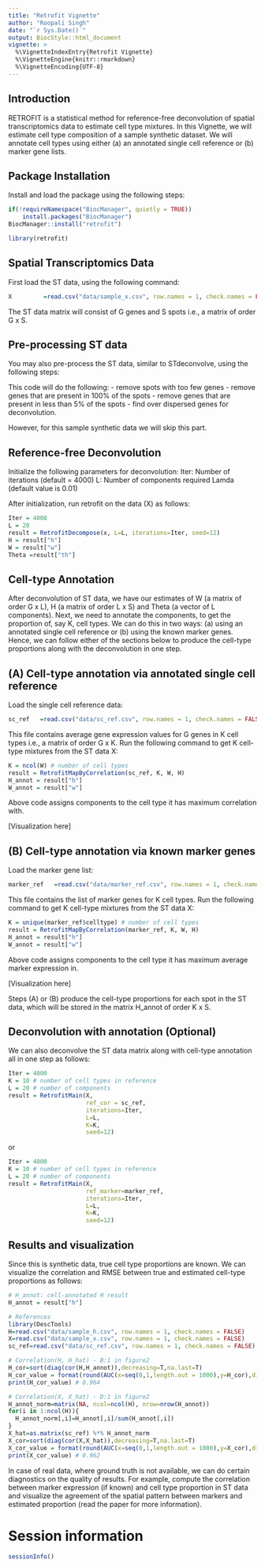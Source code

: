 ```yaml
---
title: "Retrofit Vignette"
author: "Roopali Singh"
date: "`r Sys.Date()`"
output: BiocStyle::html_document
vignette: >
  %\VignetteIndexEntry{Retrofit Vignette}
  %\VignetteEngine{knitr::rmarkdown}
  %\VignetteEncoding{UTF-8}
---
```


## Introduction

RETROFIT is a statistical method for reference-free deconvolution of spatial transcriptomics data to estimate cell type mixtures. In this Vignette, we will estimate cell type composition of a sample synthetic dataset. We will annotate cell types using either (a) an annotated single cell reference or (b) marker gene lists. 

## Package Installation

Install and load the package using the following steps:
<!-- adam: this is not usable before submitting to and accepted by Bioconductor -->
```r
if(!requireNamespace("BiocManager", quietly = TRUE))
    install.packages("BiocManager")
BiocManager::install("retrofit")
```

```r
library(retrofit)
```

## Spatial Transcriptomics Data

First load the ST data, using the following command:

```r
X         =read.csv("data/sample_x.csv", row.names = 1, check.names = FALSE)
```
The ST data matrix will consist of G genes and S spots i.e., a matrix of order G x S.

## Pre-processing ST data 

You may also pre-process the ST data, similar to STdeconvolve, using the following steps:
<!-- Xi: need the pre-processing steps done by Xi using STdeconvolve package -->

This code will do the following:
- remove spots with too few genes
- remove genes that are present in 100% of the spots
- remove genes that are present in less than 5% of the spots
- find over dispersed genes for deconvolution.

However, for this sample synthetic data we will skip this part.

## Reference-free Deconvolution

Initialize the following parameters for deconvolution:
Iter: Number of iterations (default = 4000)
L: Number of components required
Lamda (default value is 0.01)

After initialization, run retrofit on the data (X) as follows:

```r
Iter = 4000
L = 20
result = RetrofitDecompose(x, L=L, iterations=Iter, seed=12)
H = result["h"]
W = result["w"]
Theta =result["th"]
```

## Cell-type Annotation

After deconvolution of ST data, we have our estimates of W (a matrix of order G x L), H (a matrix of order L x S) and Theta (a vector of L components). 
Next, we need to annotate the components, to get the proportion of, say K, cell types. We can do this in two ways: (a) using an annotated single cell reference or (b) using the known marker genes. Hence, we can follow either of the sections below to produce the cell-type proportions along with the deconvolution in one step.

## (A) Cell-type annotation via annotated single cell reference

Load the single cell reference data:

```r
sc_ref   =read.csv("data/sc_ref.csv", row.names = 1, check.names = FALSE)
```
This file contains average gene expression values for G genes in K cell types i.e., a matrix of order G x K. Run the following command to get K cell-type mixtures from the ST data X:

```r
K = ncol(W) # number of cell types
result = RetrofitMapByCorrelation(sc_ref, K, W, H)
H_annot = result["h"]
W_annot = result["w"]
```
Above code assigns components to the cell type it has maximum correlation with. 

[Visualization here]

<!-- Adam: Is it possible to add the mapping matrix visualization to the above mapping function? I can share the code for the visualization. Extra code chunk will require normalization of W and sc_ref matrices, which we are doing anyway inside the function above. -->


## (B) Cell-type annotation via known marker genes

Load the marker gene list:

```r
marker_ref   =read.csv("data/marker_ref.csv", row.names = 1, check.names = FALSE)
```
This file contains the list of marker genes for K cell types. Run the following command to get K cell-type mixtures from the ST data X:

```r
K = unique(marker_ref$celltype) # number of cell types
result = RetrofitMapByCorrelation(marker_ref, K, W, H)
H_annot = result["h"]
W_annot = result["w"]
```

Above code assigns components to the cell type it has maximum average marker expression in. 

[Visualization here]

Steps (A) or (B) produce the cell-type proportions for each spot in the ST data, which will be stored in the matrix H_annot of order K x S.

## Deconvolution with annotation (Optional)

We can also deconvolve the ST data matrix along with cell-type annotation all in one step as follows:

```r
Iter = 4000
K = 10 # number of cell types in reference
L = 20 # number of components
result = RetrofitMain(X, 
                      ref_cor = sc_ref,
                      iterations=Iter, 
                      L=L, 
                      K=K,
                      seed=12)
```
or

```r
Iter = 4000
K = 10 # number of cell types in reference
L = 20 # number of components
result = RetrofitMain(X,
                      ref_marker=marker_ref,
                      iterations=Iter, 
                      L=L, 
                      K=K,
                      seed=12)
```

## Results and visualization

Since this is synthetic data, true cell type proportions are known. We can visualize the correlation and RMSE between true and estimated cell-type proportions as follows:

<!-- Adam: need the code to create RMSE and correlation plot for proportions i.e., cor(H, H_hat) and RMSE(H, H_hat) -->

```r
# H_annot: cell-annotated H result
H_annot = result["h"]

# References
library(DescTools)
H=read.csv("data/sample_h.csv", row.names = 1, check.names = FALSE)
X=read.csv("data/sample_x.csv", row.names = 1, check.names = FALSE)
sc_ref=read.csv("data/sc_ref.csv", row.names = 1, check.names = FALSE)

# Correlation(H, H_hat) - B:1 in figure2
H_cor=sort(diag(cor(H,H_annot)),decreasing=T,na.last=T)
H_cor_value = format(round(AUC(x=seq(0,1,length.out = 1000),y=H_cor),digits=3), nsmall = 3)
print(H_cor_value) # 0.964

# Correlation(X, X_hat) - D:1 in figure2
H_annot_norm=matrix(NA, ncol=ncol(H), nrow=nrow(H_annot))
for(i in 1:ncol(H)){
  H_annot_norm[,i]=H_annot[,i]/sum(H_annot[,i])
}
X_hat=as.matrix(sc_ref) %*% H_annot_norm
X_cor=sort(diag(cor(X,X_hat)),decreasing=T,na.last=T)
X_cor_value = format(round(AUC(x=seq(0,1,length.out = 1000),y=X_cor),digits=3), nsmall = 3)
print(X_cor_value) # 0.962
```

In case of real data, where ground truth is not available, we can do certain diagnostics on the quality of results. For example, compute the correlation between marker expression (if known) and cell type proportion in ST data and visualize the agreement of the spatial pattern between markers and estimated proportion (read the paper for more information).

# Session information

```r
sessionInfo()
```



